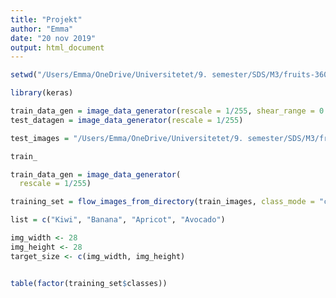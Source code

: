 ```yaml
---
title: "Projekt"
author: "Emma"
date: "20 nov 2019"
output: html_document
---
```


```r
setwd("/Users/Emma/OneDrive/Universitetet/9. semester/SDS/M3/fruits-360_dataset/fruits-360/")
```

```r
library(keras)
```


```r
train_data_gen = image_data_generator(rescale = 1/255, shear_range = 0.2, zoom_range = 0.2)
test_datagen = image_data_generator(rescale = 1/255)
```



```r
test_images = "/Users/Emma/OneDrive/Universitetet/9. semester/SDS/M3/fruits-360_dataset/fruits-360/Test/"

train_

train_data_gen = image_data_generator(
  rescale = 1/255)

training_set = flow_images_from_directory(train_images, class_mode = "categorical", classes = list, target_size = target_size, train_data_gen)

list = c("Kiwi", "Banana", "Apricot", "Avocado")

img_width <- 28
img_height <- 28
target_size <- c(img_width, img_height)


table(factor(training_set$classes))
```


